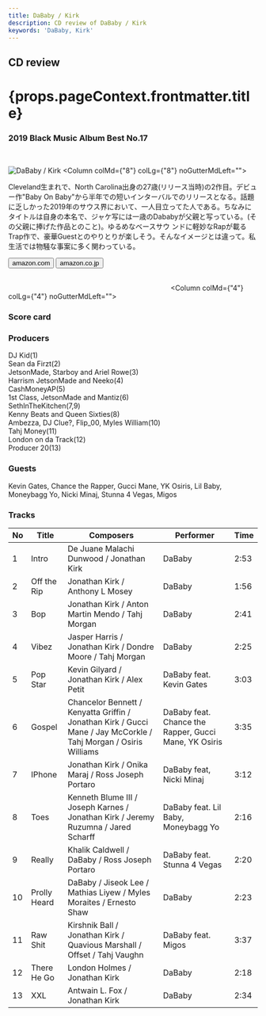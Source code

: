 ```yaml
---
title: DaBaby / Kirk
description: CD review of DaBaby / Kirk
keywords: 'DaBaby, Kirk'
---
```




<h2>CD review</h2>
<h1 className="h1--no--margin">{props.pageContext.frontmatter.title}</h1>
<h3><Link to="/best50/2019/">2019 Black Music Album Best No.17</Link></h3>

<br/>
<Row  className="image-card-group">
	<Column colMd={"4"} colLg={"4"} noGutterMdLeft="">
       <ImageCard>

![DaBaby / Kirk](../../images/cd/dababy1L.jpg) 
</ImageCard>
	</Column>
	<Column colMd={"8"} colLg={"8"} noGutterMdLeft="">
	<p>
	Cleveland生まれで、North Carolina出身の27歳(リリース当時)の2作目。デビュー作"Baby On Baby"から半年での短いインターバルでのリリースとなる。話題に乏しかった2019年のサウス界において、一人目立ってた人である。ちなみにタイトルは自身の本名で、ジャケ写には一歳のDababyが父親と写っている。(その父親に捧げた作品とのこと)。ゆるめなベースサウ
	ンドに軽妙なRapが載るTrap作で、豪華Guestとのやりとりが楽しそう。そんなイメージとは違って。私生活では物騒な事案に多く関わっている。</p>
	<div>
	  <Button href="https://amzn.to/36LdTKj" kind="primary" size="small" renderIcon={ArrowUpRight24}>
      amazon.com
      </Button>
      <Button href="https://amzn.to/2Bjogtl" kind="secondary" size="small" renderIcon={ArrowUpRight24}>
      amazon.co.jp
      </Button>
	</div>
	<a style="display:inline-block;overflow:hidden;background:url(https://linkmaker.itunes.apple.com/ja-jp/lockup.svg?releaseDate=2019-09-27&kind=album&bubble=apple_music&style=mono-black) no-repeat;width:180px;height:45px;" href="https://geo.music.apple.com/jp/album/kirk/1480804964?mt=1&app=music&ls=1&at=11lcug"></a>
	<a style="display:inline-block;overflow:hidden;background:url(https://linkmaker.itunes.apple.com/ja-jp/badge-lrg.svg?releaseDate=2019-09-27T00:00:00Z&kind=album&bubble=itunes_music) no-repeat;width:140px;height:45px;" href="https://geo.music.apple.com/jp/album/kirk/1480804964?app=itunes&at=11lcug"></a>
</Column>
</Row>
<Row >
	<Column colMd={"4"} colLg={"4"} noGutterMdLeft="">
<div>
    <h3>Score card</h3>
	<SliderJS1 value="2" />
    <SliderJS2 value="3" />
	<SliderJS3 value="1" />
    <SliderJS4 value="8" />
</div>
</Column>
<Column colMd={"8"} colLg={"8"} noGutterMdLeft="">
<div>
<h3>Producers</h3>
<p>
DJ Kid(1)
<br/>Sean da Firzt(2)
<br/>JetsonMade, Starboy and Ariel Rowe(3)
<br/>Harrism JetsonMade and Neeko(4)
<br/>CashMoneyAP(5)
<br/>1st Class, JetsonMade and Mantiz(6)
<br/>SethInTheKitchen(7,9)
<br/>Kenny Beats and Queen Sixties(8)
<br/>Ambezza, DJ Clue?, Flip_00, Myles William(10)
<br/>Tahj Money(11)
<br/>London on da Track(12)
<br/>Producer 20(13)
</p>
<h3>Guests</h3>
<p>
Kevin Gates, Chance the Rapper, Gucci Mane, YK Osiris, Lil Baby, Moneybagg Yo, Nicki Minaj, Stunna 4 Vegas, Migos
</p>
</div>
</Column>
</Row>

<h3>Tracks</h3>

| No  |	Title	     |	Composers	                                                                                                    |	Performer	                                        | Time |
| --- |	------------ | ---------------------------------------------------------------------------------------------------------------- |------------------------------------------------------ | ---- |
| 1   |	Intro	     | De Juane Malachi Dunwood / Jonathan Kirk	                                                                        | DaBaby                                                | 2:53 |
| 2	  |	Off the Rip	 | Jonathan Kirk / Anthony L Mosey	                                                                                | DaBaby                                                | 1:56 |
| 3	  |	Bop	         | Jonathan Kirk / Anton Martin Mendo / Tahj Morgan	                                                                | DaBaby                                                | 2:41 |
| 4	  |	Vibez	     | Jasper Harris / Jonathan Kirk / Dondre Moore / Tahj Morgan	                                                    | DaBaby                                                | 2:25 |
| 5	  |	Pop Star	 | Kevin Gilyard / Jonathan Kirk / Alex Petit	                                                                    | DaBaby feat. Kevin Gates	                            | 3:03 |
| 6	  |	Gospel	     | Chancelor Bennett / Kenyatta Griffin / Jonathan Kirk / Gucci Mane / Jay McCorkle / Tahj Morgan / Osiris Williams	| DaBaby feat. Chance the Rapper, Gucci Mane, YK Osiris	| 3:35 |
| 7	  |	IPhone	     | Jonathan Kirk / Onika Maraj / Ross Joseph Portaro	                                                            | DaBaby feat, Nicki Minaj	                            | 3:12 |
| 8	  |	Toes	     | Kenneth Blume III / Joseph Karnes / Jonathan Kirk / Jeremy Ruzumna / Jared Scharff	                            | DaBaby feat. Lil Baby, Moneybagg Yo                   | 2:16 |
| 9	  |	Really	     | Khalik Caldwell / DaBaby / Ross Joseph Portaro	                                                                | DaBaby feat. Stunna 4 Vegas	                        | 2:20 |
| 10  |	Prolly Heard | DaBaby / Jiseok Lee / Mathias Liyew / Myles Moraites / Ernesto Shaw	                                            | DaBaby	                                            | 2:23 |
| 11  |	Raw Shit	 | Kirshnik Ball / Jonathan Kirk / Quavious Marshall / Offset / Tahj Vaughn	                                        | DaBaby feat. Migos	                                | 3:37 |
| 12  |	There He Go	 | London Holmes / Jonathan Kirk	                                                                                | DaBaby	                                            | 2:18 |
| 13  |	XXL	         | Antwain L. Fox / Jonathan Kirk	                                                                                | DaBaby	                                            | 2:34 |
